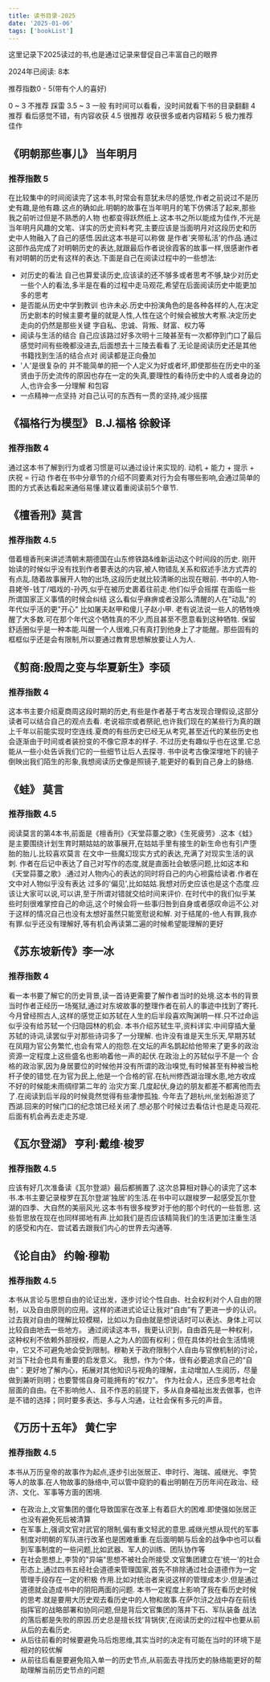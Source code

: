 ```yaml
---
title: 读书目录-2025
date: '2025-01-06'
tags: ['bookList']
---
```


这里记录下2025读过的书,也是通过记录来督促自己丰富自己的眼界

2024年已阅读: 8本

推荐指数0 - 5(带有个人的喜好)

0 ~ 3 不推荐 踩雷
3.5 ~ 3 一般 有时间可以看看，没时间就看下书的目录翻翻
4 推荐 看后感觉不错，有内容收获
4.5 很推荐 收获很多或者内容精彩
5 极力推荐 佳作

## 《明朝那些事儿》 当年明月

### 推荐指数 5

在比较集中的时间阅读完了这本书,时常会有意犹未尽的感觉,作者之前说过不是历史有趣,是他有趣.这点的确如此.明朝的故事在当年明月的笔下仿佛活了起来,那些我之前听过但是不熟悉的人物
也都变得跃然纸上.这本书之所以能成为佳作,不光是当年明月风趣的文笔、详实的历史资料考究,主要应该是当面明月对这段历史和历史中人物融入了自己的感悟.因此这本书是可以称做
是作者'夹带私活'的作品.通过这部作品完成了对明朝历史的表达,就跟最后作者说徐霞客的故事一样,很感谢作者有对明朝的历史有这样的表达.下面是自己在阅读过程中的一些想法:

- 对历史的看法 自己也算爱读历史,应该读的还不够多或者思考不够,缺少对历史一些个人的看法,多半是在看的过程中走马观花,希望在后面阅读历史中能更加多的思考
- 是否能从历史中学到教训 也许未必.历史中扮演角色的是各种各样的人,在决定历史剧本的时候主要考量的就是人性,人性在这个时候会被放大考察.决定历史走向的仍然是那些关键
  字自私、忠诚、背叛、财富、权力等
- 阅读与生活的结合 自己应该路过好多次明十三陵甚至有一次都停到门口了最后感觉时间有些晚都没进去,后面想去十三陵去看看了.无论是阅读历史还是其他书籍找到生活的结合点对
  阅读都是正向叠加
- '人'是很复杂的 并不能简单的把一个人定义为好或者坏,即使那些在历史中的圣贤由于历史流传的原因也存在一定的失真,要理性的看待历史中的人或者身边的人,也许会多一分理解
  和包容
- 一点精神一点坚持 对自己认可的东西有一贯的坚持,减少摇摆

## 《福格行为模型》 B.J.福格 徐毅译

### 推荐指数 4

通过这本书了解到行为或者习惯是可以通过设计来实现的.
动机 + 能力 + 提示 + 庆祝 = 行动
作者在书中分章节的介绍不同要素对行为会有哪些影响,会通过简单的图的方式表达看起来通俗易懂.建议着重阅读前5个章节.

## 《檀香刑》莫言

### 推荐指数 4.5

借着檀香刑来讲述清朝末期德国在山东修铁路&维新运动这个时间段的历史.
刚开始读的时候似乎没有找到作者要表达的内容,被人物错乱关系和叙述手法方式弄的有点乱.随着故事展开人物的出场,这段历史就比较清晰的出现在眼前.
书中的人物-县姥爷-钱丁/唱戏的-孙丙,似乎在被历史裹着往前走.他们似乎会摇摆 在面临一些所谓国家正义事情的时候会纠结 这么看似乎麻痹或者没那么清醒的人在"动乱"的年代似乎活的更"开心"
比如屠夫赵甲和傻儿子赵小甲.
老有说法说一些人的牺牲唤醒了大多数.可在那个年代这个牺牲真的不少,而且甚至不愿意看到这种牺牲.
保留舒适圈似乎是一种本能.叫醒一个人很难,只有真打到他身上了才能醒。那些固有的框框似乎还是会有限制,所以要通过教育思想解放要让人为人.

## 《剪商:殷周之变与华夏新生》李硕

### 推荐指数 4

这本书主要介绍夏商周这段时期的历史,有些是作者基于考古发现合理假设,这部分读者可以结合自己的观点去看.
老说祖宗或者祭祀,也许我们现在的某些行为真的跟上千年以前能实现时空连线.夏商的有些历史已经无从考究,甚至近代的某些历史也会逐渐由于时间或者装扮变的不像它原本的样子.
不过历史有趣似乎也在这里.它总能从一些小处告诉我们它的一些细节让后人去探寻.
书中说考古像深埋地下的镜子倒映出我们陌生的形象,我想阅读历史像是照镜子,能更好的看到自己身上的脉络.

## 《蛙》 莫言

### 推荐指数 4.5

阅读莫言的第4本书,前面是《檀香刑》《天堂蒜薹之歌》《生死疲劳》.这本《蛙》是主要围绕计划生育时期姑姑的故事展开,在姑姑手里有接生的新生命也有引产堕胎的胎儿.比较喜欢莫言
在文中一些魔幻现实方式的表达,充满了对现实生活的讽刺.
作者在后记中表达了自己对写作的态度,就是直面社会敏感问题,比如这本和《天堂蒜薹之歌》.通过对人物内心的表达的同时将自己的内心袒露给读者.作者在文中对人物似乎没有表达
过多的'偏见',比如姑姑.我想对历史应该也是这个态度.应该让大家可以说,可以讲,至于所谓对错就交给时间来评价.
在时代中的我们似乎某些时刻很难掌控自己的命运,这个时候会将一些事归咎到自身或者感叹命运不公.对于这样的情况自己也没有太想好虽然只能宽慰说和解.
对于结尾的-他人有罪,我亦有罪.似乎还没有理解好,等有机会再读第二遍的时候希望能理解的更好

## 《苏东坡新传》李一冰

### 推荐指数 4

看一本书要了解它的历史背景,读一首诗更需要了解作者当时的处境.这本书的背景当时作者正经历一场冤狱,通过对东坡故事的整理作者在前人的事迹中找到了寄托.今月曾经照古人,这样的感觉正如苏轼在人生的后半段喜欢陶渊明一样.只不过命运似乎没有给苏轼一个归隐园林的机会.
本书介绍苏轼生平,资料详实.中间穿插大量苏轼的诗词,读罢似乎对那些诗词多了一分理解.
也许没有谁是天生乐天,早期苏轼在凤翔为官公务繁忙,也会有常人的抱怨.在文坛的声名鹊起给他带来了更多的政治资源一定程度上这些盛名也影响着他一声的起伏.在政治上的苏轼似乎不是一个
合格的政治家,因为身居要位的时候他并没有所谓的政治嗅觉,有时候甚至有种被当枪杆子使的错觉.在为官为民上,他是一个合格的官.在杭州修西湖治理水患,地方收成不好的时候能未雨绸缪第二年的
治灾方案.几度起伏,身边的朋友都差不都离他而去了.在阅读到后半段的时候竟然觉得有些凄惨孤独.
今年去了趟杭州,坐划船游览了西湖.回来的时候门口的纪念馆已经关闭了.想必那个时候过去看估计也是走马观花.后面有机会再去走走苏堤.

## 《瓦尔登湖》 亨利·戴维·梭罗

### 推荐指数 4.5
应该有好几次准备读《瓦尔登湖》最后都搁置了.这次总算相对静心的读完了这本书.本书主要记录梭罗在瓦尔登湖'独居'的生活.在书中可以跟梭罗一起感受瓦尔登湖的四季、大自然的美丽风光.这本书有很多梭罗对于他的那个时代的一些哲思.
这些哲思放在现在也同样掷地有声.比如我们是否应该精简我们的生活更加注重生活的感受和内在、尝试着去跟我们内心的世界去沟通等.

## 《论自由》 约翰·穆勒  
### 推荐指数 4.5
本书从言论与思想自由的论证出发，逐步讨论个性自由、社会权利对个人自由的限制，以及自由原则的应用。这样的递进式论证让我对“自由”有了更进一步的认识。过去我对自由的理解比较模糊，比如以为自由就是想说话时可以表达、身体上可以比较自由地去一些地方。
通过阅读这本书，我更认识到，自由首先是一种权利，这种权利不依赖外部授权，而是人之为人的固有权利；但在具体的社会生活情境中，它又不可避免地会受到限制。穆勒关于政府限制个人自由与官僚机制的讨论，对当下社会也具有重要的启发意义。
我想，作为个体，很有必要追求自己的“自由”：更好地了解内心，拓展对其他知识与视角的理解，主动增加人生阅历，尽量做到兼听则明；也要警惕自身可能拥有的“权力”。
作为社会人，还应多思考社会层面的自由。在不影响他人、且不作恶的前提下，多从自身福祉出发去做事，也许是不错的选择；同时要多表达、多与人沟通，让社会保有多元的声音。

## 《万历十五年》 黄仁宇

### 推荐指数 4.5 
本书从万历皇帝的故事作为起点,逐步引出张居正、申时行、海瑞、戚继光、李贽等人的故事.在人物故事的脉络中,可以管中窥豹的看出明朝在万历年间在政治、经济、文化、军事等方面的困境.
* 在政治上,文官集团的僵化导致国家在改革上有着巨大的困难.即使强如张居正也没有避免死后被清算
* 在军事上,强调文官对武官的限制,偏有重文轻武的意思.戚继光想从现代的军事制度对明朝的军队进行改革也是困难重重.在后面明朝与后金的战争中也可以看到军事制度的一些问题,比如武器、军人的训练、团队协作等
* 在社会思想上,李贽的"异端"思想不被社会所接受.文官集团建立在'统一'的社会形态上,通过四书五经社会道德来管理国家,首先不排除通过社会道德作为一定管理手段存在一定的积极
作用.比如对统治者来说这样的管理成本少.但是通过道德就会造成书中的阴阳两面的问题.
本书一定程度上影响了我在看历史时候的思考.就是要用大历史观去看历史中的人物和故事.在萨尔浒之战中存在前线指挥官的战略部署和协同问题,但是背后文官集团的落井下石、军队装备
战法的落后都是失败的原因.历史总是擅长找'背锅侠',在阅读历史的过程中也要从前从后的去看历史.
* 从后往前看的时候要避免马后炮思维,其实当时的决定有可能在当时的环境下是相对的较优解
* 从前往后看是要避免陷入单一的历史节点,从前面去寻找历史的脉络能更好的帮助理解当前历史节点的问题


